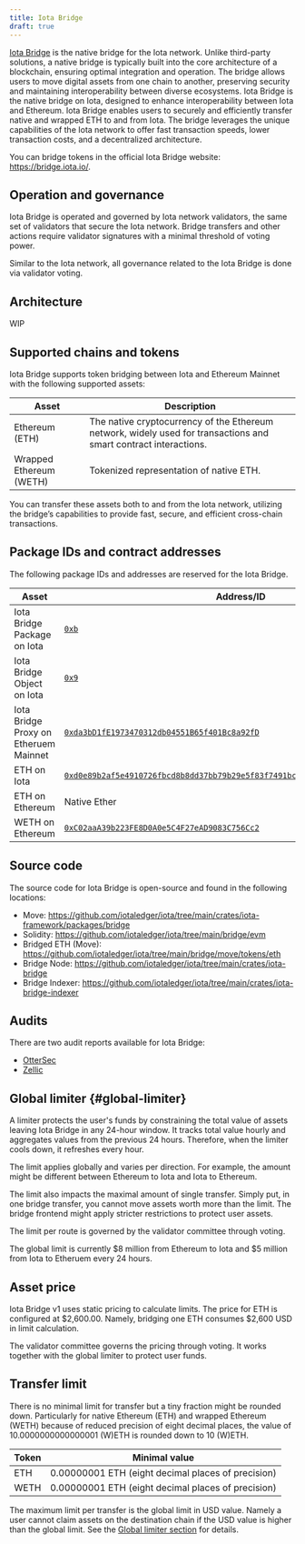 ```yaml
---
title: Iota Bridge
draft: true
---
```


[Iota Bridge](https://bridge.iota.io/) is the native bridge for the Iota network. Unlike third-party solutions, a native bridge is typically built into the core architecture of a blockchain, ensuring optimal integration and operation. The bridge allows users to move digital assets from one chain to another, preserving security and maintaining interoperability between diverse ecosystems. Iota Bridge is the native bridge on Iota, designed to enhance interoperability between Iota and Ethereum. Iota Bridge enables users to securely and efficiently transfer native and wrapped ETH to and from Iota. The bridge leverages the unique capabilities of the Iota network to offer fast transaction speeds, lower transaction costs, and a decentralized architecture.

You can bridge tokens in the official Iota Bridge website: https://bridge.iota.io/.

## Operation and governance

Iota Bridge is operated and governed by Iota network validators, the same set of validators that secure the Iota network. Bridge transfers and other actions require validator signatures with a minimal threshold of voting power.

Similar to the Iota network, all governance related to the Iota Bridge is done via validator voting.

## Architecture

WIP

## Supported chains and tokens

Iota Bridge supports token bridging between Iota and Ethereum Mainnet with the following supported assets:

| Asset | Description |
| --- | --- |
| Ethereum (ETH) | The native cryptocurrency of the Ethereum network, widely used for transactions and smart contract interactions. |
| Wrapped Ethereum (WETH) | Tokenized representation of native ETH. |

You can transfer these assets both to and from the Iota network, utilizing the bridge’s capabilities to provide fast, secure, and efficient cross-chain transactions.

## Package IDs and contract addresses

The following package IDs and addresses are reserved for the Iota Bridge.

| Asset | Address/ID |
| --- | --- |
| Iota Bridge Package on Iota | [`0xb`](https://iotascan.xyz/mainnet/object/0x000000000000000000000000000000000000000000000000000000000000000b/txs) |
| Iota Bridge Object on Iota | [`0x9`](https://iotascan.xyz/mainnet/object/0x0000000000000000000000000000000000000000000000000000000000000009) |
| Iota Bridge Proxy on Etheruem Mainnet | [`0xda3bD1fE1973470312db04551B65f401Bc8a92fD`](https://etherscan.io/address/0xda3bd1fe1973470312db04551b65f401bc8a92fd) |
| ETH on Iota | [`0xd0e89b2af5e4910726fbcd8b8dd37bb79b29e5f83f7491bca830e94f7f226d29::eth::ETH`](https://iotascan.xyz/mainnet/coin/0xd0e89b2af5e4910726fbcd8b8dd37bb79b29e5f83f7491bca830e94f7f226d29::eth::ETH/txs) |
| ETH on Ethereum | Native Ether |
| WETH on Ethereum | [`0xC02aaA39b223FE8D0A0e5C4F27eAD9083C756Cc2`](https://etherscan.io/address/0xc02aaa39b223fe8d0a0e5c4f27ead9083c756cc2) |

## Source code

The source code for Iota Bridge is open-source and found in the following locations:

- Move: https://github.com/iotaledger/iota/tree/main/crates/iota-framework/packages/bridge
- Solidity: https://github.com/iotaledger/iota/tree/main/bridge/evm
- Bridged ETH (Move): https://github.com/iotaledger/iota/tree/main/bridge/move/tokens/eth
- Bridge Node: https://github.com/iotaledger/iota/tree/main/crates/iota-bridge
- Bridge Indexer: https://github.com/iotaledger/iota/tree/main/crates/iota-bridge-indexer

## Audits

There are two audit reports available for Iota Bridge:
- [OtterSec](https://github.com/iota-foundation/security-audits/blob/main/docs/Iota_bridge_v1_OtterSec.pdf)
- [Zellic](https://github.com/iota-foundation/security-audits/blob/main/docs/Iota_Bridge_v1_Zellic.pdf)

## Global limiter {#global-limiter}

A limiter protects the user's funds by constraining the total value of assets leaving Iota Bridge in any 24-hour window. It tracks total value hourly and aggregates values from the previous 24 hours. Therefore, when the limiter cools down, it refreshes every hour.

The limit applies globally and varies per direction. For example, the amount might be different between Ethereum to Iota and Iota to Ethereum.

The limit also impacts the maximal amount of single transfer. Simply put, in one bridge transfer, you cannot move assets worth more than the limit. The bridge frontend might apply stricter restrictions to protect user assets.

The limit per route is governed by the validator committee through voting.

The global limit is currently $8 million from Ethereum to Iota and $5 million from Iota to Etheruem every 24 hours.

## Asset price

Iota Bridge v1 uses static pricing to calculate limits. The price for ETH is configured at $2,600.00. Namely, bridging one ETH consumes $2,600 USD in limit calculation.

The validator committee governs the pricing through voting. It works together with the global limiter to protect user funds.

## Transfer limit

There is no minimal limit for transfer but a tiny fraction might be rounded down. Particularly for native Ethereum (ETH) and wrapped Ethereum (WETH) because of reduced precision of eight decimal places, the value of 10.0000000000000001 (W)ETH is rounded down to 10 (W)ETH.

| Token | Minimal value | 
| --- | --- |
| ETH | 0.00000001 ETH (eight decimal places of precision) |
| WETH | 0.00000001 ETH (eight decimal places of precision) |

The maximum limit per transfer is the global limit in USD value. Namely a user cannot claim assets on the destination chain if the USD value is higher than the global limit. See the [Global limiter section](#global-limiter) for details.